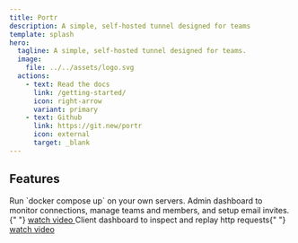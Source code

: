 ```yaml
---
title: Portr
description: A simple, self-hosted tunnel designed for teams
template: splash
hero:
  tagline: A simple, self-hosted tunnel designed for teams.
  image:
    file: ../../assets/logo.svg
  actions:
    - text: Read the docs
      link: /getting-started/
      icon: right-arrow
      variant: primary
    - text: Github
      link: https://git.new/portr
      icon: external
	  target: _blank
---
```



## Features

<CardGrid>
  <Card title="Self hosted" icon="laptop">
    Run `docker compose up` on your own servers.
  </Card>
  <Card title="Admin Dashboard" icon="rocket">
    Admin dashboard to monitor connections, manage teams and members, and setup
    email invites.{" "}
    <a target="_blank" href="https://youtu.be/P37la8DjrzA">
      watch video
    </a>
  </Card>
  <Card title="Client dashboard" icon="magnifier">
    Client dashboard to inspect and replay http requests{" "}
    <a target="_blank" href="https://youtu.be/hhbte2JI3qk">
      watch video
    </a>
  </Card>
</CardGrid>
